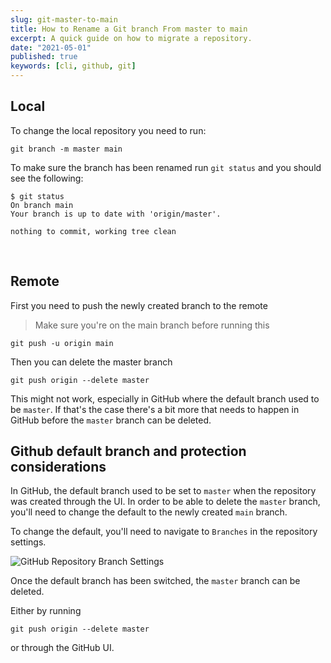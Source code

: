 ```yaml
---
slug: git-master-to-main
title: How to Rename a Git branch From master to main
excerpt: A quick guide on how to migrate a repository.
date: "2021-05-01"
published: true
keywords: [cli, github, git]
---
```


## Local

To change the local repository you need to run:

```shell
git branch -m master main
```

To make sure the branch has been renamed run `git status` and you should see the
following:

```shell
$ git status
On branch main
Your branch is up to date with 'origin/master'.

nothing to commit, working tree clean
```

<br />

## Remote

First you need to push the newly created branch to the remote

> Make sure you're on the main branch before running this

```shell
git push -u origin main
```

Then you can delete the master branch

```shell
git push origin --delete master
```

This might not work, especially in GitHub where the default branch used to be
`master`. If that's the case there's a bit more that needs to happen in GitHub
before the `master` branch can be deleted.

## Github default branch and protection considerations

In GitHub, the default branch used to be set to `master` when the repository was
created through the UI. In order to be able to delete the `master` branch,
you'll need to change the default to the newly created `main` branch.

To change the default, you'll need to navigate to `Branches` in the repository
settings.

![GitHub Repository Branch Settings](../assets/github-branch-settings.png)

Once the default branch has been switched, the `master` branch can be deleted.

Either by running

```shell
git push origin --delete master
```

or through the GitHub UI.
